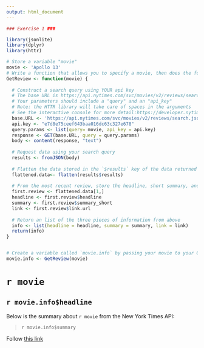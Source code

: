 ```yaml
---
output: html_document
---
```



```r
### Exercise 1 ###

library(jsonlite)
library(dplyr)
library(httr)

# Store a variable "movie"
movie <- 'Apollo 13'
# Write a function that allows you to specify a movie, then does the following:
GetReview <- function(movie) {
  
  # Construct a search query using YOUR api key
  # The base URL is https://api.nytimes.com/svc/movies/v2/reviews/search.json?
  # Your parameters should include a "query" and an "api_key"
  # Note: the HTTR library will take care of spaces in the arguments
  # See the interactive console for more detail:https://developer.nytimes.com/movie_reviews_v2.json#/Console/GET/reviews/search.json
  base.URL <- 'https://api.nytimes.com/svc/movies/v2/reviews/search.json?'
  api.key <- "e7d8e75ceef643baa016dc63c327e678"
  query.params <- list(query= movie, api_key = api.key)
  response <- GET(base.URL, query = query.params)
  body <- content(response, "text")
  
  # Request data using your search query
  results <- fromJSON(body)
  
  # Flatten the data stored in the `$results` key of the data returned to you
  flattened.data<- flatten(results$results)
  
  # From the most recent review, store the headline, short summary, and link to full article each in their own variables
  first.review <- flattened.data[1,]
  headline <- first.review$headline
  summary <- first.review$summary_short
  link <- first.review$link.url
  
  # Return an list of the three pieces of information from above
  info <- list(headline = headline, summary = summary, link = link)
  return(info)
}


# Create a variable called `movie.info` by passing your movie to your GetReview function
movie.info <- GetReview(movie)
```
# `r movie`

## `r movie.info$headline`

Below is the summary about `r movie` from the New York Times API: 

>`r movie.info$summary`

Follow [this link](`r movie.info$link`)
